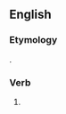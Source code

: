 ==English==

===Etymology===
{{suffix|get|est|lang=en}}.

===Verb===
{{head|en}}

# {{context|archaic|lang=en}} {{en-archaic second-person singular of|get|lang=en}}